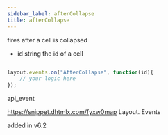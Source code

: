 ```yaml
---
sidebar_label: afterCollapse
title: afterCollapse
---
```



          


<Short>
 fires after a cell is collapsed


</Short>



- id		string		the id of a cell


~~~js

layout.events.on("AfterCollapse", function(id){
	// your logic here
});


~~~
 api_event

<Descr>



</Descr>


 https://snippet.dhtmlx.com/fyxw0map	Layout. Events


added in v6.2


